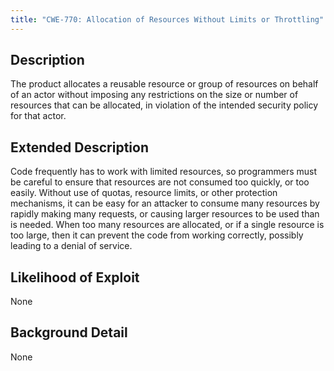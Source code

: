 ```yaml
---
title: "CWE-770: Allocation of Resources Without Limits or Throttling"
---
```


## Description
The product allocates a reusable resource or group of resources on behalf of an actor without imposing any restrictions on the size or number of resources that can be allocated, in violation of the intended security policy for that actor.

## Extended Description
Code frequently has to work with limited resources, so programmers must be careful to ensure that resources are not consumed too quickly, or too easily.  Without use of quotas, resource limits, or other protection mechanisms, it can be easy for an attacker to consume many resources by rapidly making many requests, or causing larger resources to be used than is needed. When too many resources are allocated, or if a single resource is too large, then it can prevent the code from working correctly, possibly leading to a denial of service.

## Likelihood of Exploit
None

## Background Detail
None
        